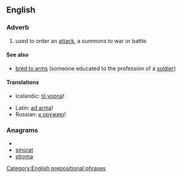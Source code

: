 ==English==
===Adverb===
{{en-adv|pos=[[to]] [[arm]]s'}}

# used to order an [[attack]], a summons to war or battle

====See also====
*[[bred to arms]] (someone educated to the profession of a [[soldier]])

====Translations====
{{trans-top|to arms}}
* Icelandic: [[til vopna]]!
{{trans-mid}}
* Latin: [[ad arma]]!
* Russian: [[к оружию]]!
{{trans-bottom}}

===Anagrams===
* {{alphagram|amorst}}
* [[smorat#English|smorat]]
* [[stroma#English|stroma]]

[[Category:English prepositional phrases]]